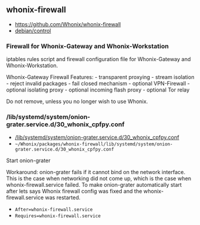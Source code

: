 == whonix-firewall ==

* https://github.com/Whonix/whonix-firewall
* [https://github.com/Whonix/whonix-firewall/blob/master/debian/control debian/control]
===  Firewall for Whonix-Gateway and Whonix-Workstation ===

iptables rules script and firewall configuration file for Whonix-Gateway and
Whonix-Workstation.

Whonix-Gateway Firewall Features:
- transparent proxying
- stream isolation
- reject invalid packages
- fail closed mechanism
- optional VPN-Firewall
- optional isolating proxy
- optional incoming flash proxy
- optional Tor relay

Do not remove, unless you no longer wish to use Whonix.
=== /lib/systemd/system/onion-grater.service.d/30_whonix_cpfpy.conf ===

* [https://github.com/Whonix/whonix-firewall/blob/master/lib/systemd/system/onion-grater.service.d/30_whonix_cpfpy.conf /lib/systemd/system/onion-grater.service.d/30_whonix_cpfpy.conf]
* <code>~/Whonix/packages/whonix-firewall/lib/systemd/system/onion-grater.service.d/30_whonix_cpfpy.conf</code>

Start onion-grater

Workaround:
onion-grater fails if it cannot bind on the network interface.
This is the case when networking did not come up, which is the case when
whonix-firewall.service failed. To make onion-grater
automatically start after lets says Whonix firewall config was fixed and the
whonix-firewall.service was restarted.
* <code>After=whonix-firewall.service</code>
* <code>Requires=whonix-firewall.service</code>

